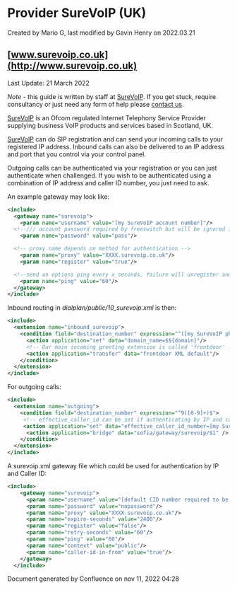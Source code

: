 
# Provider SureVoIP (UK) 

 Created by  Mario G, last modified by  Gavin Henry on 2022.03.21

## [www.surevoip.co.uk](http://www.surevoip.co.uk)

  
Last Update: 21 March 2022

  
_Note_ \- this guide is written by staff at [SureVoIP](http://www.surevoip.co.uk/). If you get stuck, require consultancy or just need any form of help please [contact us](http://www.surevoip.co.uk/contact-surevoip).

[SureVoIP](http://www.surevoip.co.uk/) is an Ofcom regulated Internet Telephony Service Provider supplying business VoIP products and services based in Scotland, UK.

[SureVoIP](http://www.surevoip.co.uk/) can do SIP registration and can send your incoming calls to your registered IP address. Inbound calls can also be delivered to an IP address and port that you control via your control panel.

Outgoing calls can be authenticated via your registration or you can just authenticate when challenged. If you wish to be authenticated using a combination of IP address and caller ID number, you just need to ask.

An example gateway may look like:

  
```xml
<include>
  <gateway name="surevoip">
    <param name="username" value="[my SureVoIP account number]"/>
  <!--/// account password required by freeswitch but will be ignored if authenticating by IP ///-->
    <param name="password" value="pass"/> 

  <!-- proxy name depends on method for authentication -->
    <param name="proxy" value="XXXX.surevoip.co.uk"/>
    <param name="register" value="true"/>

  <!--send an options ping every x seconds, failure will unregister and/or mark it down-->
    <param name="ping" value="60"/>
  </gateway>
</include>
```

  
Inbound routing in _dialplan/public/10\_surevoip.xml_ is then:

```xml
<include>
  <extension name="inbound_surevoip">
    <condition field="destination_number" expression="^([my SureVoIP phone number])$">
      <action application="set" data="domain_name=$${domain}"/>
      <!-- Our main incoming greeting extension is called 'frontdoor' -->
      <action application="transfer" data="frontdoor XML default"/>
    </condition>
  </extension>
</include>
```

  
For outgoing calls:

```xml
<include>
  <extension name="outgoing">      
    <condition field="destination_number" expression="^9([0-9]+)$">
     <!-- effective_caller_id can be set if authenticating by IP and caller ID --> 
     <action application="set" data="effective_caller_id_number=[my SureVoIP phone number]" />
      <action application="bridge" data="sofia/gateway/surevoip/$1" />
    </condition>
  </extension>
</include>
```

  
A surevoip.xml gateway file which could be used for authentication by IP and Caller ID:

  
```xml
<include>
    <gateway name="surevoip">
      <param name="username" value="[default CID number required to be presented]"/>
      <param name="password" value="nopassword"/>
      <param name="proxy" value="XXXX.surevoip.co.uk"/>
      <param name="expire-seconds" value="2400"/>
      <param name="register" value="false"/>
      <param name="retry-seconds" value="60"/>
      <param name="ping" value="60"/>
      <param name="context" value="public"/>
      <param name="caller-id-in-from" value="true"/>
    </gateway>
  </include> 
```

Document generated by Confluence on nov 11, 2022 04:28
